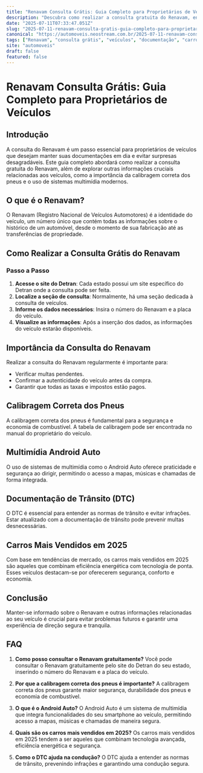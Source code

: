 ```yaml
---
title: "Renavam Consulta Grátis: Guia Completo para Proprietários de Veículos"
description: "Descubra como realizar a consulta gratuita do Renavam, entenda sua importância e conheça outras informações cruciais sobre veículos."
date: "2025-07-11T07:33:47.051Z"
slug: "2025-07-11-renavam-consulta-gratis-guia-completo-para-proprietarios-de-veiculos"
canonical: "https://automoveis.neostream.com.br/2025-07-11-renavam-consulta-gratis-guia-completo-para-proprietarios-de-veiculos"
tags: ["Renavam", "consulta grátis", "veículos", "documentação", "carros"]
site: "automoveis"
draft: false
featured: false
---
```


# Renavam Consulta Grátis: Guia Completo para Proprietários de Veículos

## Introdução
A consulta do Renavam é um passo essencial para proprietários de veículos que desejam manter suas documentações em dia e evitar surpresas desagradáveis. Este guia completo abordará como realizar a consulta gratuita do Renavam, além de explorar outras informações cruciais relacionadas aos veículos, como a importância da calibragem correta dos pneus e o uso de sistemas multimídia modernos.

## O que é o Renavam?
O Renavam (Registro Nacional de Veículos Automotores) é a identidade do veículo, um número único que contém todas as informações sobre o histórico de um automóvel, desde o momento de sua fabricação até as transferências de propriedade.

## Como Realizar a Consulta Grátis do Renavam
### Passo a Passo
1. **Acesse o site do Detran**: Cada estado possui um site específico do Detran onde a consulta pode ser feita.
2. **Localize a seção de consulta**: Normalmente, há uma seção dedicada à consulta de veículos.
3. **Informe os dados necessários**: Insira o número do Renavam e a placa do veículo.
4. **Visualize as informações**: Após a inserção dos dados, as informações do veículo estarão disponíveis.

## Importância da Consulta do Renavam
Realizar a consulta do Renavam regularmente é importante para:
- Verificar multas pendentes.
- Confirmar a autenticidade do veículo antes da compra.
- Garantir que todas as taxas e impostos estão pagos.

## Calibragem Correta dos Pneus
A calibragem correta dos pneus é fundamental para a segurança e economia de combustível. A tabela de calibragem pode ser encontrada no manual do proprietário do veículo.

## Multimídia Android Auto
O uso de sistemas de multimídia como o Android Auto oferece praticidade e segurança ao dirigir, permitindo o acesso a mapas, músicas e chamadas de forma integrada.

## Documentação de Trânsito (DTC)
O DTC é essencial para entender as normas de trânsito e evitar infrações. Estar atualizado com a documentação de trânsito pode prevenir multas desnecessárias.

## Carros Mais Vendidos em 2025
Com base em tendências de mercado, os carros mais vendidos em 2025 são aqueles que combinam eficiência energética com tecnologia de ponta. Esses veículos destacam-se por oferecerem segurança, conforto e economia.

## Conclusão
Manter-se informado sobre o Renavam e outras informações relacionadas ao seu veículo é crucial para evitar problemas futuros e garantir uma experiência de direção segura e tranquila.

## FAQ
1. **Como posso consultar o Renavam gratuitamente?**
   Você pode consultar o Renavam gratuitamente pelo site do Detran do seu estado, inserindo o número do Renavam e a placa do veículo.

2. **Por que a calibragem correta dos pneus é importante?**
   A calibragem correta dos pneus garante maior segurança, durabilidade dos pneus e economia de combustível.

3. **O que é o Android Auto?**
   O Android Auto é um sistema de multimídia que integra funcionalidades do seu smartphone ao veículo, permitindo acesso a mapas, músicas e chamadas de maneira segura.

4. **Quais são os carros mais vendidos em 2025?**
   Os carros mais vendidos em 2025 tendem a ser aqueles que combinam tecnologia avançada, eficiência energética e segurança.

5. **Como o DTC ajuda na condução?**
   O DTC ajuda a entender as normas de trânsito, prevenindo infrações e garantindo uma condução segura.